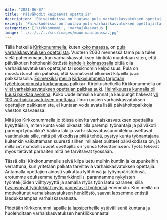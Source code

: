 ```yaml
---
date: '2021-06-07'
title: 'Päiväkodit kaipaavat opettajia'
description: 'Päiväkodeissa on huutava pula varhaiskasvatuksen opettajista. Kirkkonummella olisi nyt mahdollisuus rakentaa uudenlaista työympäristöä ja tehdä siitä valttikortti uusien opettajien palkkaamiseen sekä nykyisten viihtymiseen!'
excerpt: 'Päiväkodeissa on huutava pula varhaiskasvatuksen opettajista. Kirkkonummella olisi nyt mahdollisuus rakentaa uudenlaista työympäristöä ja tehdä siitä valttikortti uusien opettajien palkkaamiseen sekä nykyisten viihtymiseen!'
categories: ['kirkkonummi', 'varhaiskasvatus']
image: '../../../../src/images/muumimaailmassa.jpg'
---
```


Tällä hetkellä [Kirkkonummella](https://www.kuntarekry.fi/fi/tyopaikat/?&professioncat=38788&organisation=9&lang=fi_FI,sv_SE&desc=varhaiskasvatuksen%20opettaja&sort=%22-changetime%22&limit=24&display=grid), kuten [koko maassa](https://www.uef.fi/fi/artikkeli/varhaiskasvatuksen-opettajapulaa-helpotetaan-monimuotokoulutuksella), on [pula varhaiskasvatuksen opettajista](https://www.iltalehti.fi/politiikka/a/d0c06ae8-d132-4b35-aebe-8256b6046bec). Vuoteen 2030 mennessä tämä pula tulee vielä pahenemaan, kun varhaiskasvatuksen kiintiötä muutetaan siten, että päiväkotien hoitohenkilöstöstä [kahdella kolmasosalla](https://www.finlex.fi/fi/laki/alkup/2018/20180540#Pidp447740832) pitää olla varhaiskasvatuksen opettajan tai sosionomin kelpoisuus. Pula on muodostunut niin pahaksi, että kunnat ovat alkaneet kilpailla jopa palkkatasolla. [Esimerkiksi](https://www.kuntarekry.fi/fi/tyopaikat/varhaiskasvatuksen-opettaja-365327/) [meillä](https://www.kuntarekry.fi/fi/tyopaikat/varhaiskasvatuksen-opettaja-364669/) [Kirkkonummella](https://www.kuntarekry.fi/fi/tyopaikat/varhaiskasvatuksen-opettaja-laajakallion-paivakoti-352003/) [tarjotaan](https://www.kuntarekry.fi/fi/tyopaikat/varhaiskasvatuksen-opettaja-364299/) [työehtosopimusta](https://www.kt.fi/sopimukset/kvtes/2020-2021/liite-5-varhaiskasvatuksen-henkilosto-koulun-peruspalvelutehtavat) [korkeampaa](https://www.kuntarekry.fi/fi/tyopaikat/varhaiskasvatuksen-opettaja-360689/) palkkaa. Kirjoitushetkellä Kirkkonummella on [viisi varhaiskasvatuksen opettajan paikkaa auki](https://www.kuntarekry.fi/fi/tyopaikat/?profession=38816&organisation=9&lang=fi_FI%2Csv_SE&desc=varhaiskasvatuksen+opettaja&sort=%22-changetime%22&limit=24&display=grid). [Helmikuussa kunnalla oli kuusi paikkaa avoinna](https://laurilavanti.fi/kirkkonummi-lisa-on-sinunkin-etusi). Koko Uudellamaalla kunnat ja kaupungit hakevat [yli 100 varhaiskasvatuksen opettajaa](https://www.kuntarekry.fi/fi/tyopaikat/?region=39494&profession=38816&lang=fi_FI%2Csv_SE%2Cen_US&desc=varhaiskasvatuksen+opettaja&sort=%22-publish_from%22&limit=24&display=grid). Ilman uusien varhaiskasvatuksen opettajien palkkaamista, ei kuntaan voida avata lisää päivähoitopaikkoja väestön kasvaessa.

Mitä jos Kirkkonummella jo töissä olevilta varhaiskasvatuksen opettajilta kysyttäisiin, miten kunta voisi oikeasti olla parempi työnantaja ja päiväkoti parempi työpaikka? Vaikka laki ja varhaiskasvatussuunnitelma asettavat vaatimuksia sille, mitä päiväkodissa pitää tehdä, pystyy kunta työnantajana kuitenkin vaikuttamaan suuresti siihen, millaiset puitteet päiväkodissa on, ja millaiset mahdollisuudet opettajilla on työnsä toteuttamiseen. Työtä tekevät myös tietävät parhaiten mitä he tarvitsevat työssään.

Tässä olisi Kirkkonummelle selvä kilpailuetu muihin kuntiin ja kaupunkeihin verrattuna, kun yritetään palkata tarvittavia varhaiskasvatuksen opettajia. Antamalla opettajien aidosti vaikuttaa työhönsä ja työympäristöönsä, erotumme eduksemme työmarkkinoilla, parannamme nykyisten työntekijöiden viihtyvyyttä ja samalla myös työn laatu paranee, sillä [hyvinvoivat työntekijät myös panostavat työhönsä](https://www.ttl.fi/perehdytys-tyohyvinvointiin-tyoterveyteen-ja-tyoturvallisuuteen/tyohyvinvointi-yhteinen-asia/) enemmän. Kun meillä on motivoitunut varhaiskasvatuksen henkilöstö, saavat lapsemme entistä laadukkaampaa varhaiskasvatusta.

Pidetään Kirkkonummi lapsille ja lapsiperheille ystävällisenä kuntana ja huolehditaan varhaiskasvatuksen henkilökunnasta!
